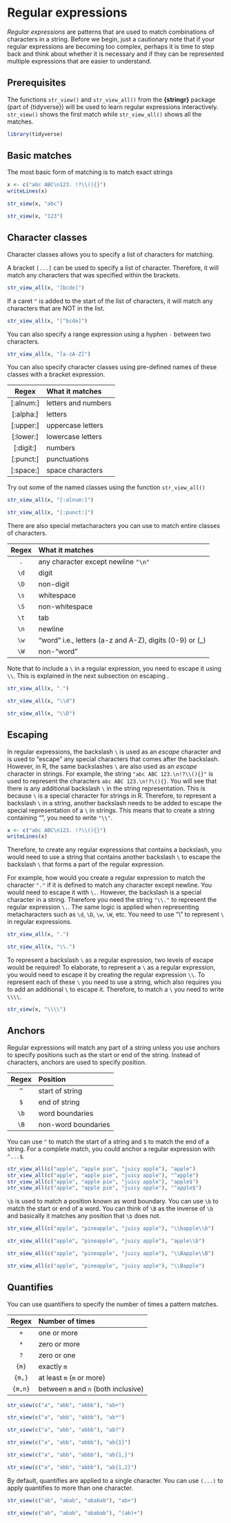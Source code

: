 # Regular expressions {#regex}

*Regular expressions* are patterns that are used to match combinations of characters in a string. Before we begin, just a cautionary note that if your regular expressions are becoming too complex, perhaps it is time to step back and think about whether it is necessary and if they can be represented multiple expressions that are easier to understand. 

## Prerequisites

The functions `str_view()` and `str_view_all()` from the **{stringr}** package (part of {tidyverse}) will be used to learn regular expressions interactively. `str_view()` shows the first match while `str_view_all()` shows all the matches. 

```r
library(tidyverse)
```


## Basic matches 

The most basic form of matching is to match exact strings

```r
x <- c("abc ABC\n123. !?\\(){}")
writeLines(x)

```


```r
str_view(x, "abc")
```


```r
str_view(x, "123")
```

## Character classes {#regex-classes}

Character classes allows you to specify a list of characters for matching. 

A bracket `[...]` can be used to specify a list of character. Therefore, it will match any characters that was specified within the brackets.  

```r
str_view_all(x, "[bcde]")
```


If a caret `^` is added to the start of the list of characters, it will match any characters that are NOT in the list.

```r
str_view_all(x, "[^bcde]")
```


You can also specify a range expression using a hyphen `-` between two characters.  

```r
str_view_all(x, "[a-zA-Z]")
```


You can also specify character classes using pre-defined names of these classes with a bracket expression. 

 Regex        What it matches      
----------    ---------------------------------------------------------------------
[:alnum:]     letters and numbers
[:alpha:]     letters
[:upper:]     uppercase letters
[:lower:]     lowercase letters
[:digit:]     numbers
[:punct:]     punctuations
[:space:]     space characters

Try out some of the named classes using the function `str_view_all()`

```r
str_view_all(x, "[:alnum:]")
```


```r
str_view_all(x, "[:punct:]")
```


There are also special metacharacters you can use to match entire classes of characters. 

 Regex        What it matches      
--------      ---------------------------------------------------------------------
`.`           any character except newline `"\n"`
`\d`          digit
`\D`          non-digit
`\s`          whitespace
`\S`          non-whitespace
`\t`          tab
`\n`          newline
`\w`          "word" i.e., letters (a-z and A-Z), digits (0-9) or (_)
`\W`          non-"word"

Note that to include a `\` in a regular expression, you need to escape it using `\\`. This is explained in the next subsection on escaping . 


```r
str_view_all(x, ".")
```


```r
str_view_all(x, "\\d")
```


```r
str_view_all(x, "\\D")
```

## Escaping {#regex-escape}

In regular expressions, the backslash `\` is used as an *escape* character and is used to "escape" any special characters that comes after the backslash. However, in R, the same backslashes `\` are also used as an *escape* character in strings. For example, the string `"abc ABC 123.\n!?\\(){}"` is used to represent the characters `abc ABC 123.\n!?\(){}`. You will see that there is any additional backslash `\` in the string representation. This is because `\` is a special character for strings in R. Therefore, to represent a backslash `\` in a string, another backslash needs to be added to escape the special representation of a `\` in strings. This means that to create a string containing "\", you need to write `"\\"`.

```r
x <- c("abc ABC\n123. !?\\(){}")
writeLines(x)
```


Therefore, to create any regular expressions that contains a backslash, you would need to use a string that contains another backslash `\` to escape the backslash `\` that forms a part of the regular expression. 

For example, how would you create a regular expression to match the character `"."` if it is defined to match any character except newline. You would need to escape it with `\.`. However, the backslash is a special character in a string. Therefore you need the string `"\\."` to represent the regular expression `\.`. The same logic is applied when representing metacharacters such as `\d`, `\D`, `\w`, `\W`, etc. You need to use "\\" to represent `\` in regular expressions. 

```r
str_view_all(x, ".")
```


```r
str_view_all(x, "\\.")
```


To represent a backslash `\` as a regular expression, two levels of escape would be required! To elaborate, to represent a `\` as a regular expression, you would need to escape it by creating the regular expression `\\`. To represent each of these `\` you need to use a string, which also requires you to add an additional `\` to escape it. Therefore, to match a `\` you need to write `\\\\`.
 
```r
str_view(x, "\\\\")
```


## Anchors

Regular expressions will match any part of a string unless you use anchors to specify positions such as the start or end of the string. Instead of characters, anchors are used to specify position.

 Regex        Position      
--------      ---------------------------------------------------------------------
`^`           start of string
`$`           end of string
`\b`          word boundaries 
`\B`          non-word boundaries


You can use `^` to match the start of a string and `$` to match the end of a string. For a complete match, you could anchor a regular expression with `^...$`.

```r
str_view_all(c("apple", "apple pie", "juicy apple"), "apple")
str_view_all(c("apple", "apple pie", "juicy apple"), "^apple")
str_view_all(c("apple", "apple pie", "juicy apple"), "apple$")
str_view_all(c("apple", "apple pie", "juicy apple"), "^apple$")
```

`\b` is used to match a position known as word boundary. You can use `\b` to match the start or end of a word. You can think of `\B` as the inverse of `\b` and basically it matches any position that `\b` does not.

```r
str_view_all(c("apple", "pineapple", "juicy apple"), "\\bapple\\b")

str_view_all(c("apple", "pineapple", "juicy apple"), "apple\\b")

str_view_all(c("apple", "pineapple", "juicy apple"), "\\Bapple\\B")

str_view_all(c("apple", "pineapple", "juicy apple"), "\\Bapple")
```

## Quantifies

You can use quantifiers to specify the number of times a pattern matches. 

 Regex        Number of times     
--------      ---------------------------------------------------------------------
`+`           one or more
`*`           zero or more
`?`           zero or one
`{m}`         exactly `m` 
`{m,}`        at least `m` (`m` or more)
`{m,n}`       between `m` and `n` (both inclusive)


```r
str_view(c("a", "abb", "abbb"), "ab+")
```


```r
str_view(c("a", "abb", "abbb"), "ab*")
```


```r
str_view(c("a", "abb", "abbb"), "ab?")
```


```r
str_view(c("a", "abb", "abbb"), "ab{1}")
```


```r
str_view(c("a", "abb", "abbb"), "ab{1,}")
```


```r
str_view(c("a", "abb", "abbb"), "ab{1,2}")
```


By default, quantifies are applied to a single character. You can use `(...)` to apply quantifies to more than one character.

```r
str_view(c("ab", "abab", "ababab"), "ab+")
```


```r
str_view(c("ab", "abab", "ababab"), "(ab)+")
```

<!--## Applications TODO

Combining what you have learned about regular expressions with data transformation skills picked up in the previous chapter can bring about many useful applications. 


If your regular expression is 

For example, the format of the outputs from building energy simulation models are often not in a tidy format -->




